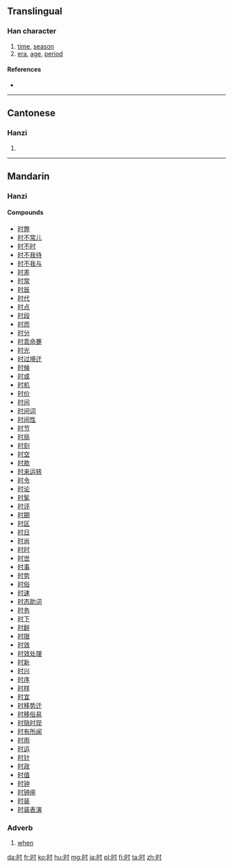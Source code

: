 {{also|時}}
==Translingual==
{{stroke order|strokes=7}}
{{stroke order|type=animate}}

===Han character===
{{Han char|rn=72|rad=日|as=03|sn=7|four=|canj=日木戈 (ADI)}}

# [[time]], [[season]]
# [[era]], [[age]], [[period]]

====References====
* {{Han ref|kx=0490.221|dkj=13772|dj=0851.220|hdz=21487.020|uh=65F6|ud=26102}}

----

==Cantonese==

===Hanzi===
{{yue-hanzi|jyut=|y=si4|tra=時}}

# {{defn|lang=yue|sort=日03}}

----

==Mandarin==

===Hanzi===
{{cmn-hanzi|tra=時|pin=[[shí]] ([[shi2]])|wg=shih<sup>2</sup>}}

====Compounds====
* [[时弊]]
* [[时不常儿]]
* [[时不时]]
* [[时不我待]]
* [[时不我与]]
* [[时差]]
* [[时常]]
* [[时辰]]
* [[时代]]
* [[时点]]
* [[时段]]
* [[时而]]
* [[时分]]
* [[时乖命蹇]]
* [[时光]]
* [[时过境迁]]
* [[时候]]
* [[时或]]
* [[时机]]
* [[时价]]
* [[时间]]
* [[时间词]]
* [[时间性]]
* [[时节]]
* [[时局]]
* [[时刻]]
* [[时空]]
* [[时款]]
* [[时来运转]]
* [[时令]]
* [[时论]]
* [[时髦]]
* [[时评]]
* [[时期]]
* [[时区]]
* [[时日]]
* [[时尚]]
* [[时时]]
* [[时世]]
* [[时事]]
* [[时势]]
* [[时俗]]
* [[时速]]
* [[时态助词]]
* [[时务]]
* [[时下]]
* [[时鲜]]
* [[时限]]
* [[时效]]
* [[时效处理]]
* [[时新]]
* [[时兴]]
* [[时序]]
* [[时样]]
* [[时宜]]
* [[时移势迁]]
* [[时移俗易]]
* [[时隐时现]]
* [[时有所闻]]
* [[时雨]]
* [[时运]]
* [[时针]]
* [[时政]]
* [[时值]]
* [[时钟]]
* [[时钟座]]
* [[时装]]
* [[时装表演]]

===Adverb===
{{cmn-adv|s|pin=shí|pint=shi2|tra=時|rs=日03}}

# [[when]]

[[da:时]]
[[fr:时]]
[[ko:时]]
[[hu:时]]
[[mg:时]]
[[ja:时]]
[[pl:时]]
[[fi:时]]
[[ta:时]]
[[zh:时]]